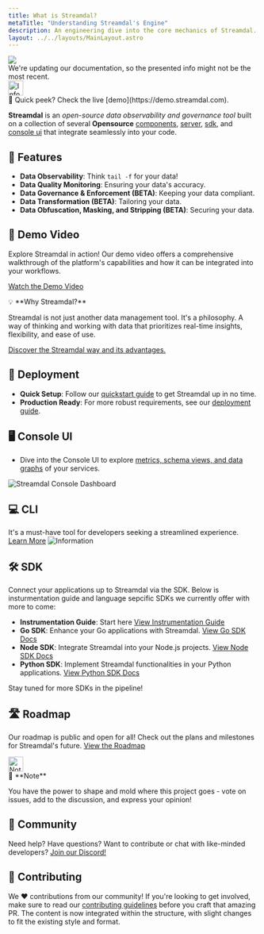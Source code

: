 ```yaml
---
title: What is Streamdal?
metaTitle: "Understanding Streamdal's Engine"
description: An engineering dive into the core mechanics of Streamdal.
layout: ../../layouts/MainLayout.astro
---
```


<div class="addl-wrapper">
<div class="addl">
<img src={information} class="uimage" />
<div class="addlcontent">
We're updating our documentation, so the presented info might not be the
most recent.
</div>
</div>
</div>

<Notification type="information">
  <img src={info} alt="Information" width="30px" height="30px" />
  <div class="prose-md prose-p:my-2 prose-a:text-purple-dark prose-a:underline">
  📌 Quick peek? Check the live [demo](https://demo.streamdal.com).
  </div>
</Notification>

**Streamdal** is an _open-source data observability and governance tool_ built on a collection of several **Opensource** [components](core-components/overview), [server](core-components/server), [sdk](core-components/sdk), and [console ui](core-components/console-ui) that integrate seamlessly into your code.


## 🎁 Features
- **Data Observability**: Think `tail -f` for your data!
- **Data Quality Monitoring**: Ensuring your data's accuracy.
- **Data Governance & Enforcement (BETA)**: Keeping your data compliant.
- **Data Transformation (BETA)**: Tailoring your data.
- **Data Obfuscation, Masking, and Stripping (BETA)**: Securing your data.

## 🎥 Demo Video
Explore Streamdal in action! Our demo video offers a comprehensive walkthrough of the platform's capabilities and how it can be integrated into your workflows.

[Watch the Demo Video](https://demo.streamdal.com/video)


<div class="callout-box">
   💡 **Why Streamdal?**
   
   Streamdal is not just another data management tool. It's a philosophy. A way of thinking and working with data that prioritizes real-time insights, flexibility, and ease of use. 
   
   [Discover the Streamdal way and its advantages.](https://streamdal.com/manifesto/)
</div>

## 🚀 Deployment 
- **Quick Setup**: Follow our [quickstart guide](../getting-started/quickstart) to get Streamdal up in no time.
- **Production Ready**: For more robust requirements, see our [deployment guide](../guides/deployment/).

## 🖥️ Console UI
- Dive into the Console UI to explore [metrics, schema views, and data graphs](../core-components/console-ui) of your services.
<img src={consoleUi} alt="Streamdal Console Dashboard" />

## 💻 CLI
It's a must-have tool for developers seeking a streamlined experience. [Learn More](https://github.com/streamdal/cli#readme)
 <img src={cliTail} alt="Information" />

## 🛠️ SDK
Connect your applications up to Streamdal via the SDK. Below is insturmentation guide and language sepcific SDKs we currently offer with more to come:

- **Instrumentation Guide**: Start here [View Instrumentation Guide](../guides/instrumentation)
- **Go SDK**: Enhance your Go applications with Streamdal. [View Go SDK Docs](../language-support/go)
- **Node SDK**: Integrate Streamdal into your Node.js projects. [View Node SDK Docs](../language-support/node)
- **Python SDK**: Implement Streamdal functionalities in your Python applications. [View Python SDK Docs](../language-support/python)

Stay tuned for more SDKs in the pipeline!
## 🛣️ Roadmap
Our roadmap is public and open for all! Check out the plans and milestones for Streamdal's future. [View the Roadmap](https://github.com/orgs/streamdal/projects/1)

<Notification type="note">
  <img src={note} alt="Note" width="30px" height="30px" />
  <div class="prose-md prose-p:my-2 prose-a:text-purple-dark prose-a:underline">
    📢 **Note**
   
   You have the power to shape and mold where this project goes - vote on issues, add to the discussion, and express your opinion!
  </div>
</Notification>

## 🤝 Community
Need help? Have questions? Want to contribute or chat with like-minded developers?
[Join our Discord!](https://discord.gg/ssYc5FvWgH)

## 🌟 Contributing
We ❤️ contributions from our community! If you're looking to get involved, make sure to read our [contributing guidelines](resources-support/contributing) before you craft that amazing PR.
The content is now integrated within the structure, with slight changes to fit the existing style and format.
